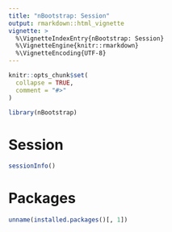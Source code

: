 ```yaml
---
title: "nBootstrap: Session"
output: rmarkdown::html_vignette
vignette: >
  %\VignetteIndexEntry{nBootstrap: Session}
  %\VignetteEngine{knitr::rmarkdown}
  %\VignetteEncoding{UTF-8}
---
```


```r
knitr::opts_chunk$set(
  collapse = TRUE,
  comment = "#>"
)
```

```r
library(nBootstrap)
```

# Session

```r
sessionInfo()
```

# Packages

```r
unname(installed.packages()[, 1])
```

